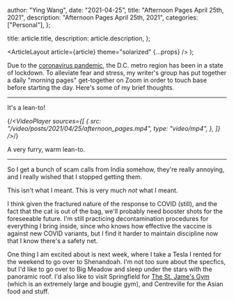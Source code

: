 
  author: "Ying Wang",
  date: "2021-04-25",
  title: "Afternoon Pages April 25th, 2021",
  description: "Afternoon Pages April 25th, 2021",
  categories: ["Personal"],
};

  title: article.title,
  description: article.description,
};

  <ArticleLayout article={article} theme="solarized" {...props} />
);

Due to the [coronavirus
pandemic](https://en.wikipedia.org/wiki/2019-20_coronavirus_pandemic), the D.C.
metro region has been in a state of lockdown. To alleviate fear and stress, my
writer's group has put together a daily "morning pages" get-together on Zoom in
order to touch base before starting the day. Here's some of my brief thoughts.

---

It's a lean-to!

{/*<VideoPlayer
  sources={[
    {
      src: "/video/posts/2021/04/25/afternoon_pages.mp4",
      type: "video/mp4",
    },
  ]}
/>*/}

A very furry, warm lean-to.

---

So I get a bunch of scam calls from India somehow, they're really annoying, and
I really wished that I stopped getting them.

[](/img/posts/2021/04/25/afternoon_pages.png)

This isn't what I meant. This is very much _not_ what I meant.

I think given the fractured nature of the response to COVID (still), and the
fact that the cat is out of the bag, we'll probably need booster shots for the
foreseeable future. I'm still practicing decontamination procedures for
everything I bring inside, since who knows how effective the vaccine is against
new COVID variants, but I find it harder to maintain discipline now that I know
there's a safety net.

One thing I am excited about is next week, where I take a Tesla I rented for the
weekend to go over to Shenandoah. I'm not too sure about the specfics, but I'd
like to go over to Big Meadow and sleep under the stars with the panoramic roof.
I'd also like to visit Springfield for [The St. Jame's
Gym](https://www.thestjames.com/) (which is an extremely large and bougie gym),
and Centreville for the Asian food and stuff.
